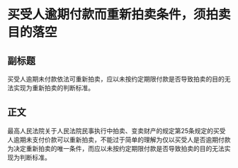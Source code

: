# 买受人逾期付款而重新拍卖条件，须拍卖目的落空
## 副标题
买受人逾期未付款依法可重新拍卖，应以未按约定期限付款是否导致拍卖的目的无法实现为重新拍卖的判断标准。
## 正文
最高人民法院关于人民法院民事执行中拍卖、变卖财产的规定第25条规定的买受人逾期未支付价款可以重新拍卖，不能过于简单的理解为仅以买受人是否逾期付款为决定重新拍卖的唯一条件，而应以未按约定期限付款是否导致拍卖的目的无法实现为判断标准。